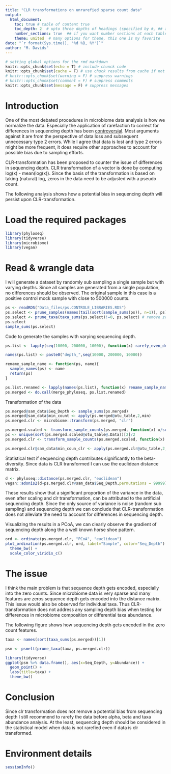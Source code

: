 ---
title: "CLR transformations on unrarefied sparse count data"
output:
  html_document:
    toc: true # table of content true
    toc_depth: 2  # upto three depths of headings (specified by #, ## and ###)
    number_sections: true  ## if you want number sections at each table header
    theme: united  # many options for theme, this one is my favorite
date: "`r format(Sys.time(), '%d %B, %Y')`"
author: "M. Davids"
---

<style type="text/css">
.main-container {
  max-width: 1200px;
  margin-left: auto;
  margin-right: auto;
}
</style>

```{r setup rmd, include=FALSE}
# setting global options for the rmd markdown
knitr::opts_chunk$set(echo = T) # include chunck code
knitr::opts_chunk$set(cache = F) # use chuck results from cache if not modified (speed)
# knitr::opts_chunk$set(warning = F) # suppress warnings
# knitr::opts_chunk$set(comment = F) # suppress comments
knitr::opts_chunk$set(message = F) # suppress messages
```

# Introduction

One of the most debated procedures in microbiome data analysis is how we normalize the data. Especially the application of rarefaction to correct for differences in sequencing depth has been [controversial](https://journals.plos.org/ploscompbiol/article?id=10.1371/journal.pcbi.1003531). Most arguments against it are from the perspective of data loss and subsequent unnecessary type 2 errors. While I agree that data is lost and type 2 errors might be more frequent, it does require other approaches to account for possible bias due to sampling efforts. 

CLR-transformation has been proposed to counter the issue of differences in sequencing depth. CLR transformation of a vector is done by computing log(x) - mean(log(x)).
Since the basis of the transformation is based on taking (natural) log, zeros in the data need to be adjusted with a pseudo count.

The following analysis shows how a potential bias in sequencing depth will persist upon CLR-transformation.

# Load the required packages

```{r environment, include=T, echo=T, message=F, cache=F}
library(phyloseq)
library(tidyverse)
library(microbiome)
library(vegan)
```

# Read & wrangle data

I will generate a dataset by randomly sub sampling a single sample but with varying depths.
Since all samples are generated from a single population, no differences should be observed.
The original sample in this case is a positive control mock sample with close to 500000 counts.

```{r, include=T, echo=T}
ps <- readRDS("Data_files/ps.CONTROLE_LIBRARIES.RDS")
ps.select <- prune_samples(names(tail(sort(sample_sums(ps)), n=1)), ps) # take the sample with most counts
ps.select <- prune_taxa(taxa_sums(ps.select)!=0, ps.select) # remove zero count features
ps.select
sample_sums(ps.select)
```

Code to generate the samples with varying sequencing depth.

```{r, include=T, echo=T, warning=T, message=F}
ps.list <- lapply(seq(10000, 200000, 10000), function(x) rarefy_even_depth(physeq = ps.select, sample.size = x, rngseed = 211202, replace = F, trimOTUs = F))

names(ps.list) <- paste0("depth_",seq(10000, 200000, 10000))

rename_sample_name <- function(ps, name){
  sample_names(ps) <- name
  return(ps)
}

ps.list.renamed <- lapply(names(ps.list), function(x) rename_sample_name(ps.list[[x]], name = x))
ps.merged <- do.call(merge_phyloseq, ps.list.renamed)
```

Transformation of the data

```{r}
ps.merged@sam_data$Seq_Depth <- sample_sums(ps.merged)
ps.merged@sam_data$min_count <- apply(ps.merged@otu_table,2,min)
ps.merged.clr <- microbiome::transform(ps.merged, "clr")

ps.merged.scaled <- transform_sample_counts(ps.merged, function(x) x/sum(x))
pc <- unique(sort(ps.merged.scaled@otu_table@.Data))[2]/2
ps.merged.clr <- transform_sample_counts(ps.merged.scaled, function(x) log(x+pc) - mean(log(x+pc)))

ps.merged.clr@sam_data$min_coun_clr <- apply(ps.merged.clr@otu_table,2,min)
```

Statistical test if sequencing depth contributes significantly to the beta-diversity.
Since data is CLR transformed I can use the euclidean distance matrix.

```{r}
d <- phyloseq::distance(ps.merged.clr, "euclidean")
vegan::adonis2(d~ps.merged.clr@sam_data$Seq_Depth,permutations = 99999)
```

These results show that a significant proportion of the variance in the data, even after scaling and clr transformation, can be attributed to the artificial sequencing depth. Since the only source of variance is noise (random sub sampling) and sequencing depth we can conclude that CLR-transformation does not alleviate the need to account for differences in sequencing depth.

Visualizing the results in a PCoA, we can clearly observe the gradient of sequencing depth along the a well known horse shoe pattern.

```{r}
ord <- ordinate(ps.merged.clr, "PCoA", "euclidean")
plot_ordination(ps.merged.clr, ord, label="Sample", color="Seq_Depth") + 
  theme_bw() + 
  scale_color_viridis_c()
```

# The issue

I think the main problem is that sequence depth gets encoded, especially into the zero counts. Since microbiome data is very sparse and many features are zeros sequence depth gets encoded into the distance matrix. This issue would also be observed for individual taxa. Thus CLR-transformation does not address any sampling depth bias when testing for differences in microbiome composition or differential taxa abundance. 

The following figure shows how sequencing depth gets encoded in the zero count features.

```{r}
taxa <- names(sort(taxa_sums(ps.merged))[1])

psm <- psmelt(prune_taxa(taxa, ps.merged.clr))

library(tidyverse)
ggplot(psm %>% data.frame(), aes(x=Seq_Depth, y=Abundance)) + 
  geom_point() +
  labs(title=taxa) + 
  theme_bw()
```

# Conclusion

Since clr transformation does not remove a potential bias from sequencing depth I still recommend to rarefy the data before alpha, beta and taxa abundance analysis.
At the least, sequencing depth should be considered in the statistical model when data is not rarefied even if data is clr transformed. 

# Environment details

```{r close RDS}
sessionInfo()
```
